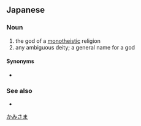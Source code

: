 ==Japanese==
{{ja-kanjitab|かみ|さま|yomi=kun}}

===Noun===
{{ja-noun|かみさま}}

# the god of a [[monotheistic]] religion
# any ambiguous deity; a general name for a god

====Synonyms====
* {{ja-r|神|かみ}}

===See also===
* {{ja-r|仏様|ほとけさま}}

[[Category:ja:God|かみさま]]